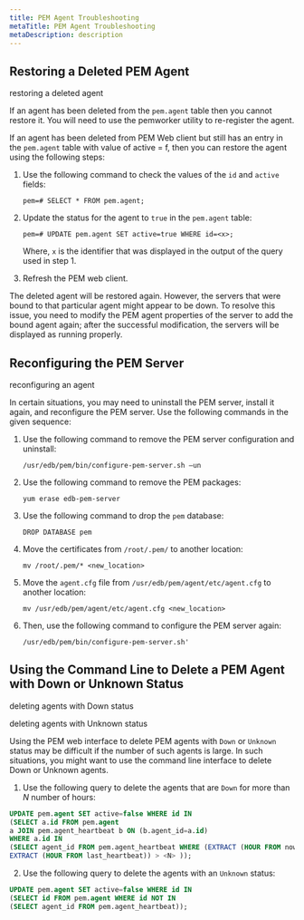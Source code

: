```yaml
---
title: PEM Agent Troubleshooting
metaTitle: PEM Agent Troubleshooting
metaDescription: description
---
```


## Restoring a Deleted PEM Agent

<div class="index">

restoring a deleted agent

</div>

If an agent has been deleted from the `pem.agent` table then you cannot
restore it. You will need to use the pemworker utility to re-register
the agent.

If an agent has been deleted from PEM Web client but still has an entry
in the `pem.agent` table with value of active = f, then you can restore
the agent using the following steps:

1.  Use the following command to check the values of the `id` and
    `active` fields:
    
    `pem=# SELECT * FROM pem.agent;`

2.  Update the status for the agent to `true` in the `pem.agent` table:
    
    `pem=# UPDATE pem.agent SET active=true WHERE id=<x>;`
    
    Where, `x` is the identifier that was displayed in the output of the
    query used in step 1.

3.  Refresh the PEM web client.

The deleted agent will be restored again. However, the servers that were
bound to that particular agent might appear to be down. To resolve this
issue, you need to modify the PEM agent properties of the server to add
the bound agent again; after the successful modification, the servers
will be displayed as running properly.

## Reconfiguring the PEM Server

<div class="index">

reconfiguring an agent

</div>

In certain situations, you may need to uninstall the PEM server, install
it again, and reconfigure the PEM server. Use the following commands in
the given sequence:

1.  Use the following command to remove the PEM server configuration and
    uninstall:
    
    `/usr/edb/pem/bin/configure-pem-server.sh –un`

2.  Use the following command to remove the PEM packages:
    
    `yum erase edb-pem-server`

3.  Use the following command to drop the `pem` database:
    
    `DROP DATABASE pem`

4.  Move the certificates from `/root/.pem/` to another location:
    
    `mv /root/.pem/* <new_location>`

5.  Move the `agent.cfg` file from `/usr/edb/pem/agent/etc/agent.cfg` to
    another location:
    
    `mv /usr/edb/pem/agent/etc/agent.cfg <new_location>`

6.  Then, use the following command to configure the PEM server again:
    
    `/usr/edb/pem/bin/configure-pem-server.sh'`

## Using the Command Line to Delete a PEM Agent with Down or Unknown Status

<div class="index">

deleting agents with Down status

</div>

<div class="index">

deleting agents with Unknown status

</div>

Using the PEM web interface to delete PEM agents with `Down` or
`Unknown` status may be difficult if the number of such agents is large.
In such situations, you might want to use the command line interface to
delete Down or Unknown agents.

1.  Use the following query to delete the agents that are `Down` for
    more than *N* number of hours:

<!-- end list -->

``` SQL
UPDATE pem.agent SET active=false WHERE id IN
(SELECT a.id FROM pem.agent
a JOIN pem.agent_heartbeat b ON (b.agent_id=a.id)
WHERE a.id IN
(SELECT agent_id FROM pem.agent_heartbeat WHERE (EXTRACT (HOUR FROM now())-
EXTRACT (HOUR FROM last_heartbeat)) > <N> ));
```

2.  Use the following query to delete the agents with an `Unknown`
    status:

<!-- end list -->

``` SQL
UPDATE pem.agent SET active=false WHERE id IN
(SELECT id FROM pem.agent WHERE id NOT IN
(SELECT agent_id FROM pem.agent_heartbeat));
```
